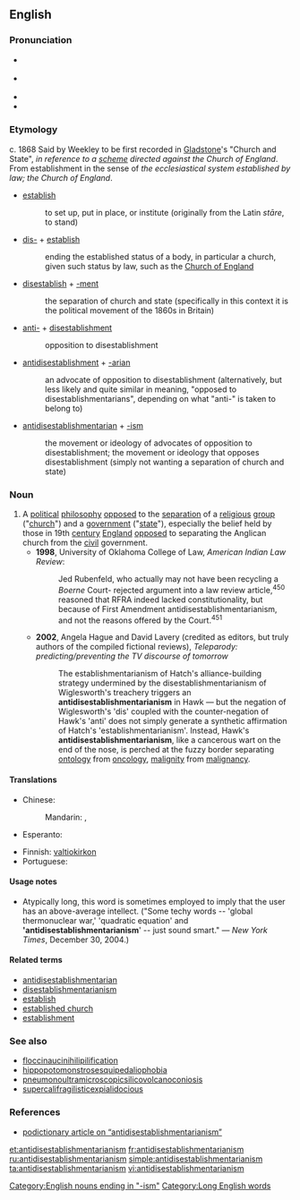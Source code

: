 ==English==

===Pronunciation===
* {{a|UK}} {{IPA|/ˌæn.tiˌdɪs.ɛsˌtæb.lɪʃ.mɛntˈɛː.ɹi.ənˌɪ.zm/}}
* {{a|US}} {{IPA|/ˌæn.taiˌdɪs.ɛsˌtæb.lɪʃ.məntˈɛː.ɹi.ənˌɪ.zm/}}
* {{audio|en-uk-antidisestablishmentarianism.ogg|Audio (UK)}}
* {{audio|en-us-antidisestablishmentarianism.ogg|Audio (US)}}

===Etymology===
c. 1868 Said by Weekley to be first recorded in [[w:William Gladstone|Gladstone]]'s "Church and State", ''in reference to a [[scheme]] directed against the Church of England''.
{{rel-top|explanation of sense}}
From establishment in the sense of ''the ecclesiastical system established by law; the Church of England''.

* [[establish]]
*: to set up, put in place, or institute (originally from the Latin ''stāre'', to stand)
* [[dis-]] + [[establish]]
*: ending the established status of a body, in particular a church, given such status by law, such as the [[Church of England]]
* [[disestablish]] + [[-ment]]
*: the separation of church and state (specifically in this context it is the political movement of the 1860s in Britain)
* [[anti-]] + [[disestablishment]]
*: opposition to disestablishment
* [[antidisestablishment]] + [[-arian]]
*: an advocate of opposition to disestablishment (alternatively, but less likely and quite similar in meaning, "opposed to disestablishmentarians", depending on what "anti-" is taken to belong to)
* [[antidisestablishmentarian]] + [[-ism]]
*: the movement or ideology of advocates of opposition to disestablishment; the movement or ideology that opposes disestablishment (simply not wanting a separation of church and state)
{{rel-bottom}}

===Noun===
{{en-noun|-}}

# A [[political]] [[philosophy]] [[opposed]] to the [[separation]] of a [[religious]] [[group]] ("[[church]]") and a [[government]] ("[[state]]"), especially the belief held by those in 19th [[century]] [[England]] [[opposed]] to separating the Anglican church from the [[civil]] government.
#* '''1998''', University of Oklahoma College of Law, ''American Indian Law Review'':
#*: Jed Rubenfeld, who actually may not have been recycling a ''Boerne'' Court- rejected argument into a law review article,<sup>450</sup> reasoned that RFRA indeed lacked constitutionality, but because of First Amendment antidisestablishmentarianism, and not the reasons offered by the Court.<sup>451</sup>
#* '''2002''', Angela Hague and David Lavery (credited as editors, but truly authors of the compiled fictional reviews), ''Teleparody: predicting/preventing the TV discourse of tomorrow''
#*: The establishmentarianism of Hatch's alliance-building strategy undermined by the disestablishmentarianism of Wiglesworth's treachery triggers an '''antidisestablishmentarianism''' in Hawk &mdash; but the negation of Wiglesworth's 'dis' coupled with the counter-negation of Hawk's 'anti' does not simply generate a synthetic affirmation of Hatch's 'establishmentarianism'. Instead, Hawk's '''antidisestablishmentarianism''', like a cancerous wart on the end of the nose, is perched at the fuzzy border separating [[ontology]] from [[oncology]], [[malignity]] from [[malignancy]].

====Translations====
{{trans-top|philosophy opposed to separing church and state}}
* Chinese:
*: Mandarin: {{t|zh|反對教會分離主義|sc=Hani}}, {{t|zh|反对教会分离主义|tr=fǎnduì jiàohuì fēnlí zhǔyì|sc=Hani}}
* Esperanto: {{t|eo|kontraŭmalfondistismo}}
{{trans-mid}}
* Finnish: [[valtiokirkko#Finnish|valtiokirkon]] {{t|fi|puolustaminen}}
* Portuguese: {{t|pt|antidesestabelecimentarianismo|m}}
{{trans-bottom}}

====Usage notes====
* Atypically long, this word is sometimes employed to imply that the user has an above-average intellect. ("Some techy words -- 'global thermonuclear war,' 'quadratic equation' and ''''antidisestablishmentarianism'''' -- just sound smart." &mdash; ''New York Times'', December 30, 2004.)

====Related terms====
* [[antidisestablishmentarian]]
* [[disestablishmentarianism]]
* [[establish]]
* [[established church]]
* [[establishment]]

===See also===
* [[floccinaucinihilipilification]]
* [[hippopotomonstrosesquipedaliophobia]]
* [[pneumonoultramicroscopicsilicovolcanoconiosis]]
* [[supercalifragilisticexpialidocious]]

===References===
* [http://podictionary.com/?p=913 podictionary article on “antidisestablishmentarianism”]

[[Category:English nouns ending in "-ism"]]
[[Category:Long English words]]

[[et:antidisestablishmentarianism]]
[[fr:antidisestablishmentarianism]]
[[ru:antidisestablishmentarianism]]
[[simple:antidisestablishmentarianism]]
[[ta:antidisestablishmentarianism]]
[[vi:antidisestablishmentarianism]]